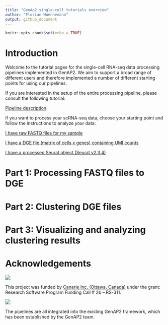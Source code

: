 ```yaml
---
title: "GenAp2 single-cell tutorials overview"
author: "Florian Wuennemann"
output: github_document
---
```


```r
knitr::opts_chunk$set(echo = TRUE)
```

# Introduction

Welcome to the tutorial pages for the single-cell RNA-seq data processing pipelines implemented in GenAP2. We aim to support a broad range of different users and therefore implemented a number of different starting points for using our pipelines.

If you are interested in the setup of the entire processing pipeline, please consult the following tutorial:

[Pipeline description](./tutorials/pipeline_description.md)

If you want to process your scRNA-seq data, choose your starting point and follow the instructions to analyze your data:

[I have raw FASTQ files for my sample](#part1)

[I have a DGE file (matrix of cells x genes) containing UMI counts](#part2)

[I have a processed Seurat object (Seurat v2.3.4)](#part3)

# Part 1: Processing FASTQ files to DGE {#part3}



# Part 2: Clustering DGE files {#part2}

# Part 3: Visualizing and analyzing clustering results {#part3}


# Acknowledgements

 ![](../www/canarie-logo.png) 
 
This project was funded by [Canarie Inc. (Ottawa, Canada)](https://www.canarie.ca/) under the grant: Research Software Program Funding Call # 2b – RS-311.

 ![](../www/genap_logo.png) 

The pipelines are all integrated into the existing GenAP2 framework, which has been established by the GenAP2 team.
